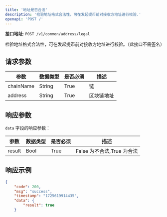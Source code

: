 ```yaml
---
title: '地址是否合法'
description: '检验地址格式合法性，可在发起提币前对接收方地址进行校验.'
openapi: 'POST /'
---
```



**接口地址**: `POST /v1/common/address/legal`

检验地址格式合法性，可在发起提币前对接收方地址进行校验。（此接口不需签名）

## 请求参数

| 参数       | 数据类型 | 是否必须 | 描述         |
|------------|----------|----------|--------------|
| chainName  | String   | True     | 链           |
| address    | String   | True     | 区块链地址   |

## 响应参数

`data` 字段的响应参数：

| 参数   | 数据类型 | 是否必须 | 描述                      |
|--------|----------|----------|---------------------------|
| result | Bool     | True     | False 为不合法,True 为合法 |

## 响应示例

```json
{
    "code": 200,
    "msg": "success",
    "timestamp": "1725619914435",
    "data": {
        "result": true
    }
```
  